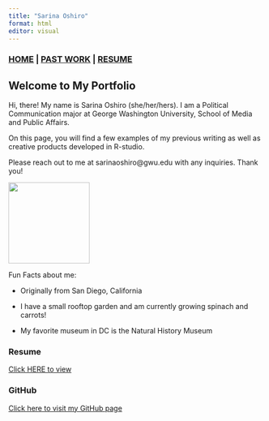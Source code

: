 ```yaml
---
title: "Sarina Oshiro"
format: html
editor: visual
---
```


### [HOME](https://syoshiro.github.io/index) \| [PAST WORK](https://syoshiro.github.io/Past%20Work) \| [RESUME](https://github.com/syoshiro/syoshiro.github.io/blob/main/Sarina%20Oshiro%20Resume%202024.pdf)

## Welcome to My Portfolio

Hi, there! My name is Sarina Oshiro (she/her/hers). I am a Political Communication major at George Washington University, School of Media and Public Affairs.

On this page, you will find a few examples of my previous writing as well as creative products developed in R-studio.

Please reach out to me at sarinaoshiro\@gwu.edu with any inquiries. Thank you!

![](Sarina%20Oshiro%20-%20profile%20picture.jpg){fig-alt="Headshot photo of Sarina Oshiro smiling, wearing a suit" width="160"}

Fun Facts about me:

-   Originally from San Diego, California

-   I have a small rooftop garden and am currently growing spinach and carrots!

-   My favorite museum in DC is the Natural History Museum

### Resume

[Click HERE to view](https://github.com/syoshiro/web-portfolio/blob/main/Sarina%20Oshiro%20Resume%202024.pdf)

### GitHub

[Click here to visit my GitHub page](https://github.com/syoshiro)
